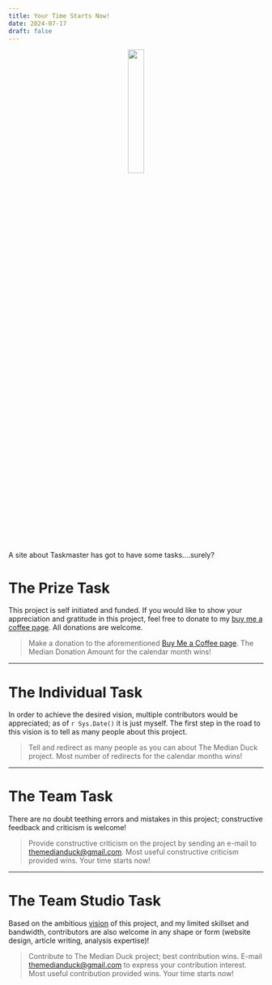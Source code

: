 ---
title: Your Time Starts Now!
date: 2024-07-17
draft: false
---

<center>

![](../img/pyramid_ducks.jpg){width=25%}

</center>

A site about Taskmaster has got to have some tasks....surely?


# The Prize Task

This project is self initiated and funded. If you
would like to show your appreciation and gratitude in this project, feel
free to donate to my [buy me a coffee
page](https://buymeacoffee.com/bluevolvo87). All donations are welcome.

> Make a donation to the aforementioned [Buy Me a Coffee
> page](https://buymeacoffee.com/bluevolvo87). The Median Donation
> Amount for the calendar month wins!

------------------------------------------------------------------------

# The Individual Task

In order to achieve the desired vision, multiple contributors would be
appreciated; as of `r Sys.Date()` it is just myself. The first step in
the road to this vision is to tell as many people about this project.

> Tell and redirect as many people as you can about The Median Duck
> project. Most number of redirects for the calendar months wins!

------------------------------------------------------------------------

# The Team Task

There are no doubt teething errors and mistakes in this project;
constructive feedback and criticism is welcome!

> Provide constructive criticism on the project by sending an e-mail to
> [themedianduck\@gmail.com](mailto:themedianduck@gmail.com){.email}.
> Most useful constructive criticism provided wins. Your time starts
> now!

------------------------------------------------------------------------

# The Team Studio Task

Based on the ambitious [vision](vision) of this project, and my limited skillset
and bandwidth, contributors are also welcome in any shape or form
(website design, article writing, analysis expertise)!

> Contribute to The Median Duck project; best contribution wins. E-mail
> [themedianduck\@gmail.com](mailto:themedianduck@gmail.com){.email} to
> express your contribution interest. Most useful contribution provided
> wins. Your time starts now!
